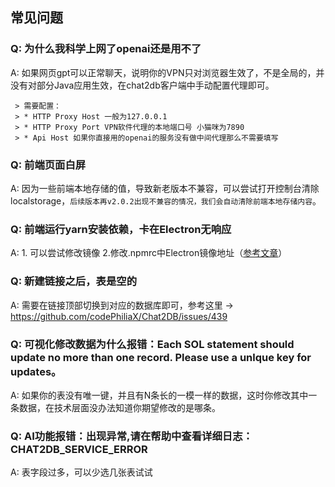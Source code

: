 ## 常见问题
### Q: 为什么我科学上网了openai还是用不了
A: 如果网页gpt可以正常聊天，说明你的VPN只对浏览器生效了，不是全局的，并没有对部分Java应用生效，在chat2db客户端中手动配置代理即可。

     > 需要配置：
     > * HTTP Proxy Host 一般为127.0.0.1
     > * HTTP Proxy Port VPN软件代理的本地端口号 小猫咪为7890
     > * Api Host 如果你直接用的openai的服务没有做中间代理那么不需要填写



### Q: 前端页面白屏
A: 因为一些前端本地存储的值，导致新老版本不兼容，可以尝试打开控制台清除localstorage，`后续版本再v2.0.2出现不兼容的情况，我们会自动清除前端本地存储内容`。

### Q: 前端运行yarn安装依赖，卡在Electron无响应
A: 1. 可以尝试修改镜像      2.修改.npmrc中Electron镜像地址（[参考文章](https://www.cnblogs.com/makalochen/p/16154510.html#%E8%A7%A3%E5%86%B3%E5%8A%9E%E6%B3%95)）

### Q: 新建链接之后，表是空的
A: 需要在链接顶部切换到对应的数据库即可，参考这里 -> https://github.com/codePhiliaX/Chat2DB/issues/439

### Q: 可视化修改数据为什么报错：Each SOL statement should update no more than one record. Please use a unlque key for updates。
A: 如果你的表没有唯一键，并且有N条长的一模一样的数据，这时你修改其中一条数据，在技术层面没办法知道你期望修改的是哪条。
### Q: AI功能报错：出现异常,请在帮助中查看详细日志：CHAT2DB_SERVICE_ERROR
A: 表字段过多，可以少选几张表试试